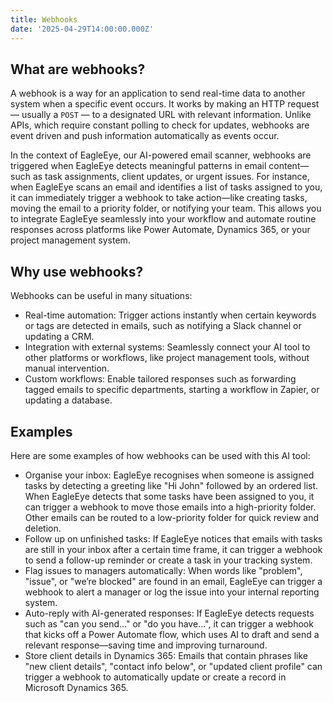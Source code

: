 ```yaml
---
title: Webhooks
date: '2025-04-29T14:00:00.000Z'
---
```


## What are webhooks?

A webhook is a way for an application to send real-time data to another system when a specific event occurs. It works by making an HTTP request — usually a `POST` — to a designated URL with relevant information. Unlike APIs, which require constant polling to check for updates, webhooks are event driven and push information automatically as events occur.

In the context of EagleEye, our AI-powered email scanner, webhooks are triggered when EagleEye detects meaningful patterns in email content—such as task assignments, client updates, or urgent issues. For instance, when EagleEye scans an email and identifies a list of tasks assigned to you, it can immediately trigger a webhook to take action—like creating tasks, moving the email to a priority folder, or notifying your team. This allows you to integrate EagleEye seamlessly into your workflow and automate routine responses across platforms like Power Automate, Dynamics 365, or your project management system.

## Why use webhooks?

Webhooks can be useful in many situations:

* Real-time automation: Trigger actions instantly when certain keywords or tags are detected in emails, such as notifying a Slack channel or updating a CRM. 
* Integration with external systems: Seamlessly connect your AI tool to other platforms or workflows, like project management tools, without manual intervention. 
* Custom workflows: Enable tailored responses such as forwarding tagged emails to specific departments, starting a workflow in Zapier, or updating a database. 

## Examples

 Here are some examples of how webhooks can be used with this AI tool:

* Organise your inbox: EagleEye recognises when someone is assigned tasks by detecting a greeting like "Hi John" followed by an ordered list. When EagleEye detects that some tasks have been assigned to you, it can trigger a webhook to move those emails into a high-priority folder. Other emails can be routed to a low-priority folder for quick review and deletion. 
* Follow up on unfinished tasks: If EagleEye notices that emails with tasks are still in your inbox after a certain time frame, it can trigger a webhook to send a follow-up reminder or create a task in your tracking system. 
* Flag issues to managers automatically: When words like "problem", "issue", or "we’re blocked" are found in an email, EagleEye can trigger a webhook to alert a manager or log the issue into your internal reporting system. 
* Auto-reply with AI-generated responses: If EagleEye detects requests such as "can you send..." or "do you have...", it can trigger a webhook that kicks off a Power Automate flow, which uses AI to draft and send a relevant response—saving time and improving turnaround. 
* Store client details in Dynamics 365: Emails that contain phrases like "new client details", "contact info below", or "updated client profile" can trigger a webhook to automatically update or create a record in Microsoft Dynamics 365.
